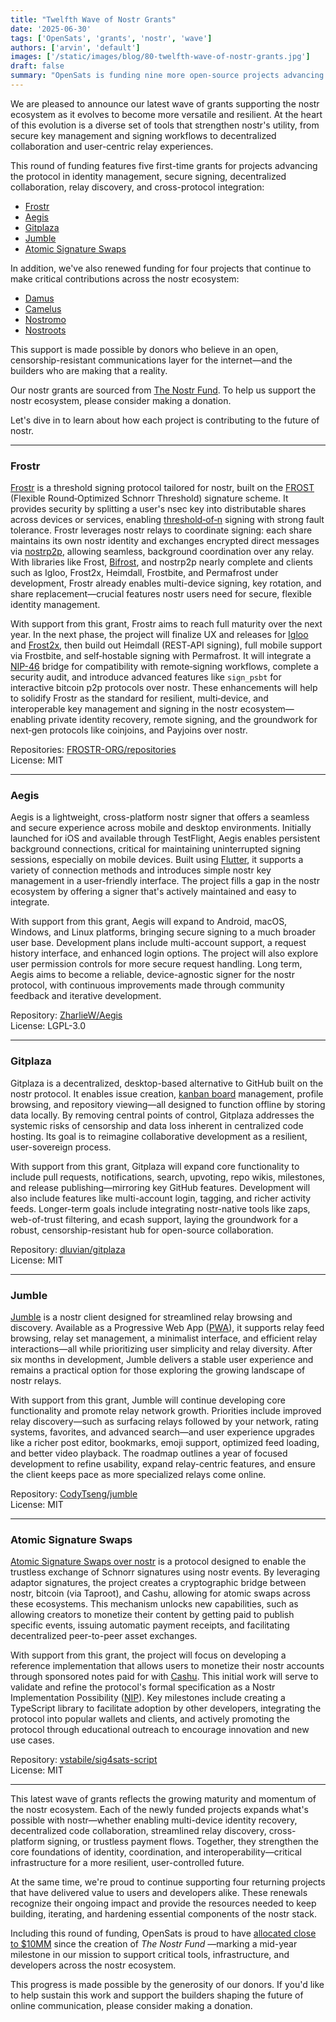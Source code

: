 ```yaml
---
title: "Twelfth Wave of Nostr Grants"
date: '2025-06-30'
tags: ['OpenSats', 'grants', 'nostr', 'wave']
authors: ['arvin', 'default']
images: ['/static/images/blog/80-twelfth-wave-of-nostr-grants.jpg']
draft: false
summary: "OpenSats is funding nine more open-source projects advancing the nostr ecosystem."
---
```


We are pleased to announce our latest wave of grants supporting the nostr
ecosystem as it evolves to become more versatile and resilient. At the heart of
this evolution is a diverse set of tools that strengthen nostr's utility, from
secure key management and signing workflows to decentralized collaboration and
user-centric relay experiences.

This round of funding features five first-time grants for projects advancing the
protocol in identity management, secure signing, decentralized collaboration,
relay discovery, and cross-protocol integration:

- [Frostr](#frostr)
- [Aegis](#aegis)
- [Gitplaza](#gitplaza)
- [Jumble](#jumble)
- [Atomic Signature Swaps](#atomic-signature-swaps)

In addition, we've also renewed funding for four projects that continue to make
critical contributions across the nostr ecosystem:

- [Damus](/blog/nostr-grants-july-2023#damus)
- [Camelus](/blog/nostr-grants-december-2023#camelus)
- [Nostromo](/blog/nostr-grants-july-2024#nostrmo)
- [Nostroots](/blog/nostr-grants-august-2024#nostroots)

This support is made possible by donors who believe in an open,
censorship-resistant communications layer for the internet—and the builders
who are making that a reality.

Our nostr grants are sourced from [The Nostr Fund](/funds/nostr). To help us
support the nostr ecosystem, please consider making a donation.

<center>
    <DonateToNostrFundButton/>
</center>

Let's dive in to learn about how each project is contributing to the future of
nostr.

---

### Frostr

[Frostr](https://www.frostr.org/) is a threshold signing protocol tailored for
nostr, built on the [FROST](https://eprint.iacr.org/2020/852) (Flexible
Round‑Optimized Schnorr Threshold) signature scheme. It provides security by
splitting a user's nsec key into distributable shares across devices or
services, enabling
[threshold‑of‑n](https://en.wikipedia.org/wiki/Threshold_cryptosystem) signing
with strong fault tolerance. Frostr leverages nostr relays to coordinate
signing: each share maintains its own nostr identity and exchanges encrypted
direct messages via
[nostrp2p](https://ryogrid.github.io/tech-entry/about-nostrp2p.html), allowing
seamless, background coordination over any relay. With libraries like Frost,
[Bifrost](https://github.com/FROSTR-ORG/bifrost), and nostrp2p nearly complete
and clients such as Igloo, Frost2x, Heimdall, Frostbite, and Permafrost under
development, Frostr already enables multi-device signing, key rotation, and
share replacement—crucial features nostr users need for secure, flexible
identity management.

With support from this grant, Frostr aims to reach full maturity over the next
year. In the next phase, the project will finalize UX and releases for
[Igloo](https://github.com/FROSTR-ORG/igloo-desktop) and
[Frost2x](https://github.com/FROSTR-ORG/frost2x), then build out Heimdall
(REST‑API signing), full mobile support via Frostbite, and self‑hostable signing
with Permafrost. It will integrate a
[NIP-46](https://github.com/nostr-protocol/nips/blob/master/46.md) bridge for
compatibility with remote‑signing workflows, complete a security audit, and
introduce advanced features like `sign_psbt` for interactive bitcoin p2p protocols
over nostr. These enhancements will help to solidify Frostr as the standard for
resilient, multi‑device, and interoperable key management and signing in the
nostr ecosystem—enabling private identity recovery, remote signing, and the
groundwork for next‑gen protocols like coinjoins, and Payjoins over nostr.

Repositories:
[FROSTR-ORG/repositories](https://github.com/orgs/FROSTR-ORG/repositories)  
License: MIT

---

### Aegis

Aegis is a lightweight, cross-platform nostr signer that offers a seamless and
secure experience across mobile and desktop environments. Initially launched for
iOS and available through TestFlight, Aegis enables persistent background
connections, critical for maintaining uninterrupted signing sessions,
especially on mobile devices. Built using
[Flutter](https://github.com/flutter/flutter), it supports a variety of
connection methods and introduces simple nostr key management in a user-friendly
interface. The project fills a gap in the nostr ecosystem by offering a signer
that's actively maintained and easy to integrate.

With support from this grant, Aegis will expand to Android, macOS, Windows, and
Linux platforms, bringing secure signing to a much broader user base.
Development plans include multi-account support, a request history interface,
and enhanced login options. The project will also explore user permission
controls for more secure request handling. Long term, Aegis aims to become a
reliable, device-agnostic signer for the nostr protocol, with continuous
improvements made through community feedback and iterative development.

Repository: [ZharlieW/Aegis](https://github.com/ZharlieW/Aegis)  
License: LGPL-3.0

---

### Gitplaza

Gitplaza is a decentralized, desktop-based alternative to GitHub built on the
nostr protocol. It enables issue creation, [kanban
board](https://codeberg.org/dluvian/gitplaza/src/branch/master/screenshots/themed_kanban_board.gif)
management, profile browsing, and repository viewing—all designed to function
offline by storing data locally. By removing central points of control, Gitplaza
addresses the systemic risks of censorship and data loss inherent in centralized
code hosting. Its goal is to reimagine collaborative development as a resilient,
user-sovereign process.

With support from this grant, Gitplaza will expand core functionality to include
pull requests, notifications, search, upvoting, repo wikis, milestones, and
release publishing—mirroring key GitHub features. Development will also
include features like multi-account login, tagging, and richer activity feeds.
Longer-term goals include integrating nostr-native tools like zaps, web-of-trust
filtering, and ecash support, laying the groundwork for a robust,
censorship-resistant hub for open-source collaboration.

Repository: [dluvian/gitplaza](https://codeberg.org/dluvian/gitplaza)  
License: MIT

---

### Jumble

[Jumble](https://jumble.social/) is a nostr client designed for streamlined
relay browsing and discovery. Available as a Progressive Web App
([PWA](https://en.wikipedia.org/wiki/Progressive_web_app)), it supports relay
feed browsing, relay set management, a minimalist interface, and efficient relay
interactions—all while prioritizing user simplicity and relay diversity. After
six months in development, Jumble delivers a stable user experience and remains
a practical option for those exploring the growing landscape of nostr relays.

With support from this grant, Jumble will continue developing core functionality
and promote relay network growth. Priorities include improved relay
discovery—such as surfacing relays followed by your network, rating systems,
favorites, and advanced search—and user experience upgrades like a richer post
editor, bookmarks, emoji support, optimized feed loading, and better video
playback. The roadmap outlines a year of focused development to refine
usability, expand relay-centric features, and ensure the client keeps pace as
more specialized relays come online.

Repository: [CodyTseng/jumble](https://github.com/CodyTseng/jumble)  
License: MIT

---

### Atomic Signature Swaps

[Atomic Signature Swaps over
nostr](https://github.com/vstabile/nips/blob/atomic-signature-swaps/XX.md) is a
protocol designed to enable the trustless exchange of Schnorr signatures using
nostr events. By leveraging adaptor signatures, the project creates a
cryptographic bridge between nostr, bitcoin (via Taproot), and Cashu, allowing
for atomic swaps across these ecosystems. This mechanism unlocks new
capabilities, such as allowing creators to monetize their content by getting
paid to publish specific events, issuing automatic payment receipts, and
facilitating decentralized peer-to-peer asset exchanges.

With support from this grant, the project will focus on developing a reference
implementation that allows users to monetize their nostr accounts through
sponsored notes paid for with [Cashu](https://cashu.space/). This initial work
will serve to validate and refine the protocol's formal specification as a Nostr
Implementation Possibility
([NIP](https://github.com/nostr-protocol/nips?tab=readme-ov-file#nips)). Key
milestones include creating a TypeScript library to facilitate adoption by other
developers, integrating the protocol into popular wallets and clients, and
actively promoting the protocol through educational outreach to encourage
innovation and new use cases.

Repository:
[vstabile/sig4sats-script](https://github.com/vstabile/sig4sats-script)  
License: MIT

---

This latest wave of grants reflects the growing maturity and momentum of the
nostr ecosystem. Each of the newly funded projects expands what's possible with
nostr—whether enabling multi-device identity recovery, decentralized code
collaboration, streamlined relay discovery, cross-platform signing, or trustless
payment flows. Together, they strengthen the core foundations of identity,
coordination, and interoperability—critical infrastructure for a more
resilient, user-controlled future.

At the same time, we're proud to continue supporting four returning projects
that have delivered value to users and developers alike. These renewals
recognize their ongoing impact and provide the resources needed to keep
building, iterating, and hardening essential components of the nostr stack.

Including this round of funding, OpenSats is proud to have
[allocated close to $10MM](/transparency)
since the creation of _The Nostr Fund_
—marking a mid-year milestone in our mission to support critical tools,
infrastructure, and developers across the nostr ecosystem.

This progress is made possible by the generosity of our donors. If you'd like to
help sustain this work and support the builders shaping the future of online
communication, please consider making a donation.

<center>
    <DonateToNostrFundButton/>
</center>
